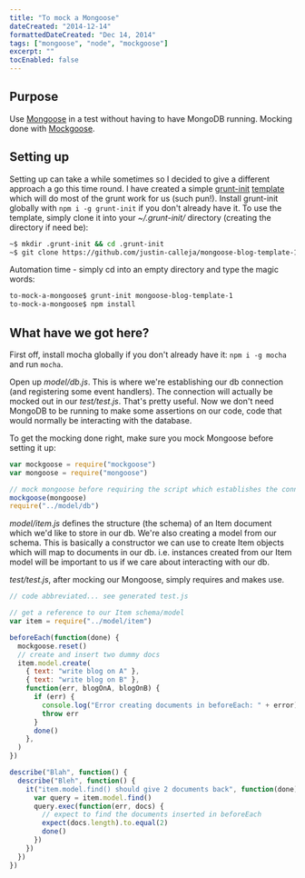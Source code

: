 ```yaml
---
title: "To mock a Mongoose"
dateCreated: "2014-12-14"
formattedDateCreated: "Dec 14, 2014"
tags: ["mongoose", "node", "mockgoose"]
excerpt: ""
tocEnabled: false
---
```


## Purpose

Use [Mongoose](https://github.com/learnboost/mongoose "Mongoose") in a test without having to have MongoDB running. Mocking done with [Mockgoose](https://github.com/mccormicka/Mockgoose "Mockgoose").

## Setting up

Setting up can take a while sometimes so I decided to give a different approach a go this time round. I have created a simple [grunt-init](https://github.com/gruntjs/grunt-init "grunt-init") [template](https://github.com/justin-calleja/mongoose-blog-template-1 "mongoose-blog-template-1") which will do most of the grunt work for us (such pun!). Install grunt-init globally with `npm i -g grunt-init` if you don't already have it. To use the template, simply clone it into your _~/.grunt-init/_ directory (creating the directory if need be):

```bash
~$ mkdir .grunt-init && cd .grunt-init
~$ git clone https://github.com/justin-calleja/mongoose-blog-template-1
```

Automation time - simply cd into an empty directory and type the magic words:

```bash
to-mock-a-mongoose$ grunt-init mongoose-blog-template-1
to-mock-a-mongoose$ npm install
```

## What have we got here?

First off, install mocha globally if you don't already have it: `npm i -g mocha` and run `mocha`.

Open up _model/db.js_. This is where we're establishing our db connection (and registering some event handlers). The connection will actually be mocked out in our _test/test.js_. That's pretty useful. Now we don't need MongoDB to be running to make some assertions on our code, code that would normally be interacting with the database.

To get the mocking done right, make sure you mock Mongoose before setting it up:

```javascript
var mockgoose = require("mockgoose")
var mongoose = require("mongoose")

// mock mongoose before requiring the script which establishes the connection (to mock the connection)
mockgoose(mongoose)
require("../model/db")
```

_model/item.js_ defines the structure (the schema) of an Item document which we'd like to store in our db. We're also creating a model from our schema. This is basically a constructor we can use to create Item objects which will map to documents in our db. i.e. instances created from our Item model will be important to us if we care about interacting with our db.

_test/test.js_, after mocking our Mongoose, simply requires and makes use.

```javascript
// code abbreviated... see generated test.js

// get a reference to our Item schema/model
var item = require("../model/item")

beforeEach(function(done) {
  mockgoose.reset()
  // create and insert two dummy docs
  item.model.create(
    { text: "write blog on A" },
    { text: "write blog on B" },
    function(err, blogOnA, blogOnB) {
      if (err) {
        console.log("Error creating documents in beforeEach: " + error)
        throw err
      }
      done()
    },
  )
})

describe("Blah", function() {
  describe("Bleh", function() {
    it("item.model.find() should give 2 documents back", function(done) {
      var query = item.model.find()
      query.exec(function(err, docs) {
        // expect to find the documents inserted in beforeEach
        expect(docs.length).to.equal(2)
        done()
      })
    })
  })
})
```
